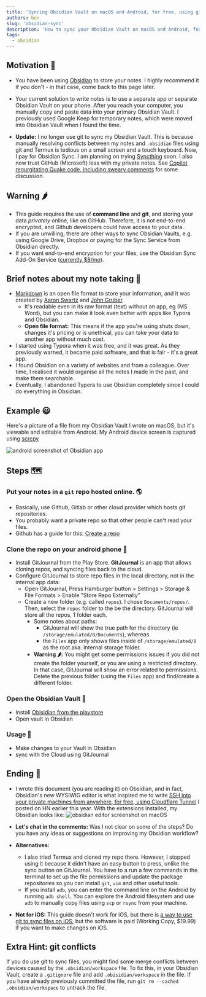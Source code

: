 ```yaml
---
title: 'Syncing Obsidian Vault on macOS and Android, for free, using git'
authors: ben
slug: 'obsidian-sync'
description: 'How to sync your Obsidian Vault on macOS and Android, for free, using git'
tags:
  - obsidian
---
```


## Motivation 💪
- You have been using [Obsidian](https://obsidian.md/) to store your notes. I highly recommend it if you don't - in that case, come back to this page later.
- Your current solution to write notes is to use a separate app or separate Obsidian Vault on your phone. After you reach your computer, you manually copy and paste data into your primary Obsidian Vault. I previously used Google Keep for temporary notes, which were moved into Obsidian Vault when I found the time.

- **Update:** I no longer use git to sync my Obsidian Vault. This is because manually resolving conflicts between my notes and `.obsidian` files using git and  Termux is tedious on a small screen and a touch keyboard. Now, I pay for Obsidian Sync. I am planning on trying [Syncthing](https://syncthing.net/) soon. I also now trust GitHub (Microsoft) less with my private notes. See [Copilot regurgitating Quake code, including sweary comments](https://news.ycombinator.com/item?id=27710287) for some discussion.

<!--truncate-->

## Warning 🌶
- This guide requires the use of **command line** and **git**, and storing your data *privately* online, like on GitHub. Therefore, it is not end-to-end encrypted, and Github developers could have access to your data.
- If you are unwilling, there are other ways to sync Obsidian Vaults, e.g. using Google Drive, Dropbox or paying for the Sync Service from Obsidian directly.
- If you want end-to-end encryption for your files, use the Obsidian Sync Add-On Service ([currently $8/mo](https://obsidian.md/pricing)).
## Brief notes about my note taking 📝
- [Markdown](https://www.markdownguide.org/) is an open file format to store your information, and it was created by [Aaron Swartz](https://en.wikipedia.org/wiki/Aaron_Swartz) and [John Gruber](https://en.wikipedia.org/wiki/John_Gruber). 
    - It's readable even in its raw format (text) without an app, eg (MS Word), but you can make it look even better with apps like Typora and Obsidian.
    - **Open file format:** This means if the app you're using shuts down, changes it's pricing or is unethical, you can take your data to another app without much cost.
- I started using Typora when it was free, and it was great. As they previously warned, it became paid software, and that is fair - it's a great app.
- I found Obsidian on a variety of websites and from a colleague. Over time, I realised it would organise all the notes I made in the past, and make them searchable.
- Eventually, I abandoned Typora to use Obsidian completely since I could do everything in Obsidian.

## Example 😃

Here's a picture of a file from my Obsidian Vault I wrote on macOS, but it's viewable and editable from Android. My Android device screen is captured using [scrcpy](https://github.com/Genymobile/scrcpy)

![android screenshot of Obsidian app](./jetson_notes.png)

## Steps 🗺
### Put your notes in a  `git` repo hosted online. 🌎
- Basically, use Github, Gitlab or other cloud provider which hosts git repositories.
- You probably want a private repo so that other people can't read your files.
- Github has a guide for this: [Create a repo](https://docs.github.com/en/get-started/quickstart/create-a-repo)
### Clone the repo on your android phone 📲
- Install GitJournal from the Play Store. **GitJournal** is an app that allows cloning repos, and syncing files back to the cloud.
- Configure GitJournal to store repo files in the local directory, not in the internal app data:
    - Open GitJournal, Press Hamburger button > Settings > Storage & File Formats > Enable "Store Repo Externally"
    - Create a new folder (e.g. called `repos`). I chose `Documents/repos/`.  Then, select the `repos` folder to the be the directory. GitJournal will store all the repos, 1 folder each.
        - Some notes about paths:
            - GitJournal will show the true path for the directory (ie  `/storage/emulated/0/Documents`), whereas
            - the `Files` app only shows files inside of `/storage/emulated/0` as the root aka. Internal storage folder. 
        - **Warning 🌶:** You might get some permissions issues if you did not create the folder yourself, or you are using a restricted directory. In that case, GitJournal will show an error related to permissions. Delete the previous folder (using the `Files` app) and find/create a different folder.
### Open the Obsidian Vault 📖
- Install [Obisidian from the playstore](https://play.google.com/store/apps/details?id=md.obsidian)
- Open vault in Obsidian
### Usage 🔁
- Make changes to your Vault in Obsidian
- sync with the Cloud using GitJournal
## Ending 👋
- I wrote this document (you are reading it) on Obsidian, and in fact, Obsidian's new WYSIWIG editor is what inspired me to write [SSH into your private machines from anywhere, for free, using Cloudflare Tunnel](https://news.ycombinator.com/item?id=30283987) I posted on HN earlier this year. With the extensions installed, my Obsidian looks like:
![obsidian editor screenshot on macOS](./writing.png)

- **Let's chat in the comments:** Was I not clear on some of the steps? Do you have any ideas or suggestions on improving my Obsidian workflow?
- **Alternatives:** 
    - I also tried Termux and cloned my repo there. However, I stopped using it because it didn't have an easy button to press, unlike the sync button on GitJournal. You have to a run a few commands in the terminal to set up the file permissions and update the package repositories so you can install `git`, `vim` and other useful tools.
    - If you install `adb`, you can enter the command line on the Android by running `adb shell`. You can explore the Android filesystem and use `adb` to manually copy files using `scp` or `rsync` from your machine.
- **Not for iOS:** This guide doesn't work for iOS, but there is [a way to use git to sync files on iOS](https://forum.obsidian.md/t/mobile-setting-up-ios-git-based-syncing-with-mobile-app-using-working-copy/16499), but the software is paid (Working Copy, $19.99) if you want to make changes on iOS.

## Extra Hint: git conflicts

If you do use git to sync files, you might find some merge conflicts between devices caused by the `.obsidian/workspace` file. 
To fix this, in your Obsidian Vault, create a `.gitignore` file and add `.obisidian/workspace` in the file.
If you have already previously committed the file, run `git rm --cached .obsidian/workspace` to untrack the file.
